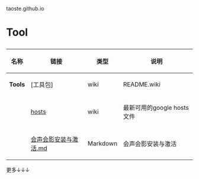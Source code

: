 taoste.github.io

<h1>Tool</h1>

{|
! 名称 !! 链接 !! 类型 !! 说明
|-
| '''Tools''' || [工具包] || wiki || README.wiki
|-
| &nbsp; || [https://github.com/taoste/taoste.github.io/tree/taoste-pages/intl/Tool/hosts hosts] || wiki || 最新可用的google hosts文件
|-
| &nbsp; || [https://github.com/taoste/taoste.github.io/blob/taoste-pages/intl/Tool/%E4%BC%9A%E5%A3%B0%E4%BC%9A%E5%BD%B1%E5%AE%89%E8%A3%85%E4%B8%8E%E6%BF%80%E6%B4%BB/%E4%BC%9A%E5%A3%B0%E4%BC%9A%E5%BD%B1%E5%AE%89%E8%A3%85%E4%B8%8E%E6%BF%80%E6%B4%BB.md 会声会影安装与激活.md] || Markdown || 会声会影安装与激活
|}


更多↓↓↓
